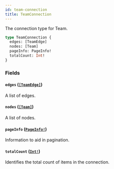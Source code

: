 ```yaml
---
id: team-connection
title: TeamConnection
---
```


The connection type for Team.

```graphql
type TeamConnection {
  edges: [TeamEdge]
  nodes: [Team]
  pageInfo: PageInfo!
  totalCount: Int!
}
```

### Fields

#### `edges` ([`[TeamEdge]`](/docs/api/objects/team-edge))

A list of edges.

#### `nodes` ([`[Team]`](/docs/api/objects/team))

A list of nodes.

#### `pageInfo` ([`PageInfo!`](/docs/api/objects/page-info))

Information to aid in pagination.

#### `totalCount` ([`Int!`](/docs/api/scalars/int))

Identifies the total count of items in the connection.

